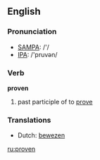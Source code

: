 ==English==

===Pronunciation===
*[[w:SAMPA|SAMPA]]: /'/
*[[w:IPA|IPA]]: /'pruvən/

===Verb===
'''proven'''

# past participle of to [[prove]]

===Translations===
*Dutch: [[bewezen]]

[[ru:proven]]